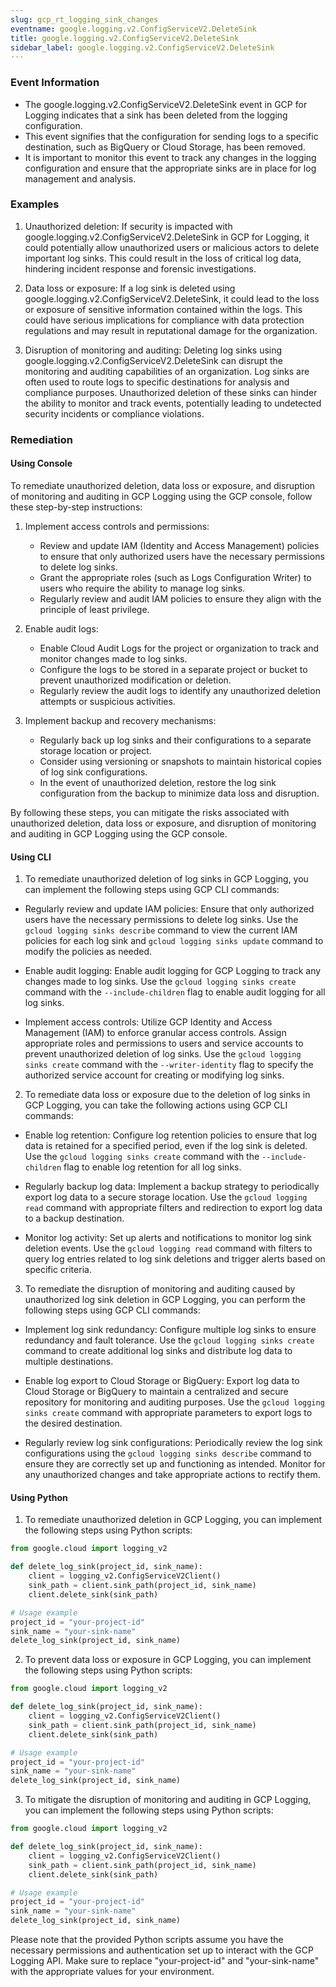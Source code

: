 ```yaml
--- 
slug: gcp_rt_logging_sink_changes
eventname: google.logging.v2.ConfigServiceV2.DeleteSink
title: google.logging.v2.ConfigServiceV2.DeleteSink
sidebar_label: google.logging.v2.ConfigServiceV2.DeleteSink
---
```

                       
### Event Information

- The google.logging.v2.ConfigServiceV2.DeleteSink event in GCP for Logging indicates that a sink has been deleted from the logging configuration.
- This event signifies that the configuration for sending logs to a specific destination, such as BigQuery or Cloud Storage, has been removed.
- It is important to monitor this event to track any changes in the logging configuration and ensure that the appropriate sinks are in place for log management and analysis.


### Examples

1. Unauthorized deletion: If security is impacted with google.logging.v2.ConfigServiceV2.DeleteSink in GCP for Logging, it could potentially allow unauthorized users or malicious actors to delete important log sinks. This could result in the loss of critical log data, hindering incident response and forensic investigations.

2. Data loss or exposure: If a log sink is deleted using google.logging.v2.ConfigServiceV2.DeleteSink, it could lead to the loss or exposure of sensitive information contained within the logs. This could have serious implications for compliance with data protection regulations and may result in reputational damage for the organization.

3. Disruption of monitoring and auditing: Deleting log sinks using google.logging.v2.ConfigServiceV2.DeleteSink can disrupt the monitoring and auditing capabilities of an organization. Log sinks are often used to route logs to specific destinations for analysis and compliance purposes. Unauthorized deletion of these sinks can hinder the ability to monitor and track events, potentially leading to undetected security incidents or compliance violations.

### Remediation

#### Using Console

To remediate unauthorized deletion, data loss or exposure, and disruption of monitoring and auditing in GCP Logging using the GCP console, follow these step-by-step instructions:

1. Implement access controls and permissions:
   - Review and update IAM (Identity and Access Management) policies to ensure that only authorized users have the necessary permissions to delete log sinks.
   - Grant the appropriate roles (such as Logs Configuration Writer) to users who require the ability to manage log sinks.
   - Regularly review and audit IAM policies to ensure they align with the principle of least privilege.

2. Enable audit logs:
   - Enable Cloud Audit Logs for the project or organization to track and monitor changes made to log sinks.
   - Configure the logs to be stored in a separate project or bucket to prevent unauthorized modification or deletion.
   - Regularly review the audit logs to identify any unauthorized deletion attempts or suspicious activities.

3. Implement backup and recovery mechanisms:
   - Regularly back up log sinks and their configurations to a separate storage location or project.
   - Consider using versioning or snapshots to maintain historical copies of log sink configurations.
   - In the event of unauthorized deletion, restore the log sink configuration from the backup to minimize data loss and disruption.

By following these steps, you can mitigate the risks associated with unauthorized deletion, data loss or exposure, and disruption of monitoring and auditing in GCP Logging using the GCP console.

#### Using CLI

1. To remediate unauthorized deletion of log sinks in GCP Logging, you can implement the following steps using GCP CLI commands:

- Regularly review and update IAM policies: Ensure that only authorized users have the necessary permissions to delete log sinks. Use the `gcloud logging sinks describe` command to view the current IAM policies for each log sink and `gcloud logging sinks update` command to modify the policies as needed.

- Enable audit logging: Enable audit logging for GCP Logging to track any changes made to log sinks. Use the `gcloud logging sinks create` command with the `--include-children` flag to enable audit logging for all log sinks.

- Implement access controls: Utilize GCP Identity and Access Management (IAM) to enforce granular access controls. Assign appropriate roles and permissions to users and service accounts to prevent unauthorized deletion of log sinks. Use the `gcloud logging sinks create` command with the `--writer-identity` flag to specify the authorized service account for creating or modifying log sinks.

2. To remediate data loss or exposure due to the deletion of log sinks in GCP Logging, you can take the following actions using GCP CLI commands:

- Enable log retention: Configure log retention policies to ensure that log data is retained for a specified period, even if the log sink is deleted. Use the `gcloud logging sinks create` command with the `--include-children` flag to enable log retention for all log sinks.

- Regularly backup log data: Implement a backup strategy to periodically export log data to a secure storage location. Use the `gcloud logging read` command with appropriate filters and redirection to export log data to a backup destination.

- Monitor log activity: Set up alerts and notifications to monitor log sink deletion events. Use the `gcloud logging read` command with filters to query log entries related to log sink deletions and trigger alerts based on specific criteria.

3. To remediate the disruption of monitoring and auditing caused by unauthorized log sink deletion in GCP Logging, you can perform the following steps using GCP CLI commands:

- Implement log sink redundancy: Configure multiple log sinks to ensure redundancy and fault tolerance. Use the `gcloud logging sinks create` command to create additional log sinks and distribute log data to multiple destinations.

- Enable log export to Cloud Storage or BigQuery: Export log data to Cloud Storage or BigQuery to maintain a centralized and secure repository for monitoring and auditing purposes. Use the `gcloud logging sinks create` command with appropriate parameters to export logs to the desired destination.

- Regularly review log sink configurations: Periodically review the log sink configurations using the `gcloud logging sinks describe` command to ensure they are correctly set up and functioning as intended. Monitor for any unauthorized changes and take appropriate actions to rectify them.

#### Using Python

1. To remediate unauthorized deletion in GCP Logging, you can implement the following steps using Python scripts:

```python
from google.cloud import logging_v2

def delete_log_sink(project_id, sink_name):
    client = logging_v2.ConfigServiceV2Client()
    sink_path = client.sink_path(project_id, sink_name)
    client.delete_sink(sink_path)

# Usage example
project_id = "your-project-id"
sink_name = "your-sink-name"
delete_log_sink(project_id, sink_name)
```

2. To prevent data loss or exposure in GCP Logging, you can implement the following steps using Python scripts:

```python
from google.cloud import logging_v2

def delete_log_sink(project_id, sink_name):
    client = logging_v2.ConfigServiceV2Client()
    sink_path = client.sink_path(project_id, sink_name)
    client.delete_sink(sink_path)

# Usage example
project_id = "your-project-id"
sink_name = "your-sink-name"
delete_log_sink(project_id, sink_name)
```

3. To mitigate the disruption of monitoring and auditing in GCP Logging, you can implement the following steps using Python scripts:

```python
from google.cloud import logging_v2

def delete_log_sink(project_id, sink_name):
    client = logging_v2.ConfigServiceV2Client()
    sink_path = client.sink_path(project_id, sink_name)
    client.delete_sink(sink_path)

# Usage example
project_id = "your-project-id"
sink_name = "your-sink-name"
delete_log_sink(project_id, sink_name)
```

Please note that the provided Python scripts assume you have the necessary permissions and authentication set up to interact with the GCP Logging API. Make sure to replace "your-project-id" and "your-sink-name" with the appropriate values for your environment.


 